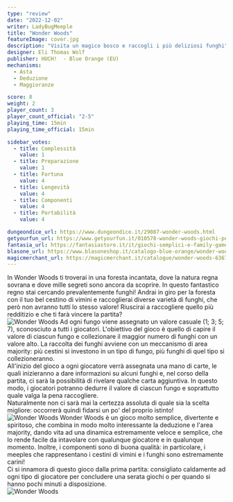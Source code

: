 ```yaml
---
type: "review"
date: "2022-12-02"
writer: LadyBugMeeple
title: "Wonder Woods"
featureImage: cover.jpg
description: "Visita un magico bosco e raccogli i più deliziosi funghi"
designer: Eli Thomas Wolf
publisher: HUCH!  - Blue Orange (EU)
mechanisms:
  - Asta
  - Deduzione
  - Maggioranze

score: 8
weight: 2
player_count: 3
player_count_official: "2-5"
playing_time: 15min
playing_time_official: 15min

sidebar_votes:
  - title: Complessità
    value: 1
  - title: Preparazione
    value: 1
  - title: Fortuna
    value: 4
  - title: Longevità
    value: 4
  - title: Componenti
    value: 4
  - title: Portabilità
    value: 4

dungeondice_url: https://www.dungeondice.it/29087-wonder-woods.html
getyourfun_url: https://www.getyourfun.it/010578-wonder-woods-giochi-per-famiglia.html
fantasia_url: https://fantasiastore.it/it/giochi-semplici-e-family-games/17765-wonder-woods.html
blasone_url: https://www.blasoneshop.it/catalogo-blue-orange/wonder-woods-361-2893
magicmerchant_url: https://magicmerchant.it/catalogue/wonder-woods-63677/
---
```


<Setting>
  In Wonder Woods ti troverai in una foresta incantata, dove la natura regna
  sovrana e dove mille segreti sono ancora da scoprire. In questo fantastico
  regno stai cercando prevalentemente funghi! Andrai in giro per la foresta con
  il tuo bel cestino di vimini e raccoglierai diverse varietà di funghi, che
  però non avranno tutti lo stesso valore! Riuscirai a raccogliere quello più
  redditizio e che ti farà vincere la partita?
  <br />
</Setting>

<img src="./game1.jpg" alt="Wonder Woods" />

<Rules>
  Ad ogni fungo viene assegnato un valore casuale (1; 3; 5; 7), sconosciuto a
  tutti i giocatori. L'obiettivo del gioco è quello di capire il valore di
  ciascun fungo e collezionare il maggior numero di funghi con un valore alto.
  La raccolta dei funghi avviene con un meccanismo di area majority: più cestini
  si investono in un tipo di fungo, più funghi di quel tipo si collezioneranno.
  <br />
  All'inizio del gioco a ogni giocatore verrà assegnata una mano di carte, le
  quali inizieranno a dare informazioni su alcuni funghi e, nel corso della
  partita, ci sarà la possibilità di rivelare qualche carta aggiuntiva. In
  questo modo, i giocatori potranno dedurre il valore di ciascun fungo e
  soprattutto quale valga la pena raccogliere.
  <br />
  Naturalmente non ci sarà mai la certezza assoluta di quale sia la scelta
  migliore: occorrerà quindi fidarsi un po' del proprio istinto!
  <br />
</Rules>

<img src="./game2.jpg" alt="Wonder Woods" />

<Feedback>
  Wonder Woods è un gioco molto semplice, divertente e spiritoso, che combina in
  modo molto interessante la deduzione e l'area majority, dando vita ad una
  dinamica estremamente veloce e semplice, che lo rende facile da intavolare con
  qualunque giocatore e in qualunque momento. Inoltre, i componenti sono di
  buona qualità: in particolare, i meeples che rappresentano i cestini di vimini
  e i funghi sono estremamente carini!&nbsp;
  <br />
  Ci si innamora di questo gioco dalla prima partita: consigliato caldamente ad
  ogni tipo di giocatore per concludere una serata giochi o per quando si hanno
  pochi minuti a disposizione.
  <br />
</Feedback>

<img src="./game3.jpg" alt="Wonder Woods" />
